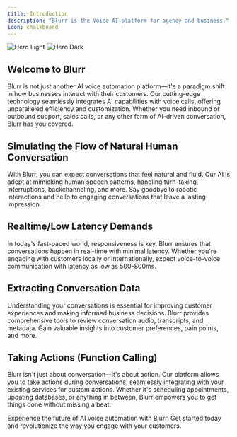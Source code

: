 ```yaml
---
title: Introduction
description: "Blurr is the Voice AI platform for agency and business."
icon: chalkboard
---
```


<img
  className="block dark:hidden"
  src="/images/hero-light.svg"
  alt="Hero Light"
/>
<img
  className="hidden dark:block"
  src="/images/hero-dark.svg"
  alt="Hero Dark"
/>

## Welcome to Blurr

Blurr is not just another AI voice automation platform—it's a paradigm shift in how businesses interact with their customers. Our cutting-edge technology seamlessly integrates AI capabilities with voice calls, offering unparalleled efficiency and customization. Whether you need inbound or outbound support, sales calls, or any other form of AI-driven conversation, Blurr has you covered.

## Simulating the Flow of Natural Human Conversation

With Blurr, you can expect conversations that feel natural and fluid. Our AI is adept at mimicking human speech patterns, handling turn-taking, interruptions, backchanneling, and more. Say goodbye to robotic interactions and hello to engaging conversations that leave a lasting impression.

## Realtime/Low Latency Demands

In today's fast-paced world, responsiveness is key. Blurr ensures that conversations happen in real-time with minimal latency. Whether you're engaging with customers locally or internationally, expect voice-to-voice communication with latency as low as 500-800ms.

## Extracting Conversation Data

Understanding your conversations is essential for improving customer experiences and making informed business decisions. Blurr provides comprehensive tools to review conversation audio, transcripts, and metadata. Gain valuable insights into customer preferences, pain points, and more.

## Taking Actions (Function Calling)

Blurr isn't just about conversation—it's about action. Our platform allows you to take actions during conversations, seamlessly integrating with your existing services for custom actions. Whether it's scheduling appointments, updating databases, or anything in between, Blurr empowers you to get things done without missing a beat.

Experience the future of AI voice automation with Blurr. Get started today and revolutionize the way you engage with your customers.
